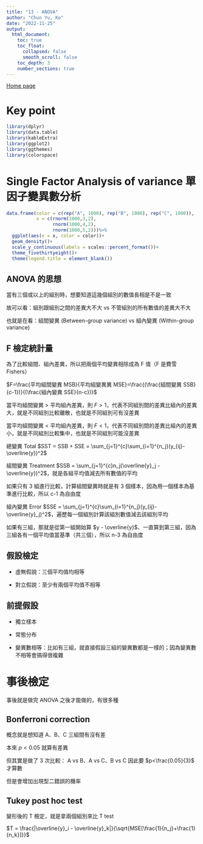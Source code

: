 ```yaml
---
title: "13 - ANOVA"
author: "Chun Yu, Ko"
date: "2022-11-25"
output:
  html_document:
    toc: true
    toc_float:
      collapsed: false
      smooth_scroll: false
    toc_depth: 3
    number_sections: true
---
```



[Home page](https://seimwiwa.github.io/scu_master_degree_program_data_science_statistical_analysis/)

# Key point

```r
library(dplyr)
library(data.table)
library(kableExtra)
library(ggplot2)
library(ggthemes)
library(colorspace)
```

# Single Factor Analysis of variance 單因子變異數分析

```r
data.frame(color = c(rep("A", 1000), rep("B", 1000), rep("C", 1000)),
           x = c(rnorm(1000,3,2),
                 rnorm(1000,4,2),
                 rnorm(1000,5,2)))%>%
  ggplot(aes(x = x, color = color))+
  geom_density()+
  scale_y_continuous(labels = scales::percent_format())+
  theme_fivethirtyeight()+
  theme(legend.title = element_blank())
```

## ANOVA 的思想

當有三個或以上的組別時，想要知道這幾個組別的數值長相是不是一致

故可以看：組別跟組別之間的差異大不大 vs 不管組別的所有數值的差異大不大

也就是在看：組間變異 (Between-group variance)  vs 組內變異 (Within-group variance)

## F 檢定統計量

為了比較組間、組內差異，所以把兩個平均變異相除成為 F 值（F 是費雪 Fishers）

$F=\frac{平均組間變異 MSB}{平均組變異異 MSE}=\frac{(\frac{組間變異 SSB}{c-1})}{(\frac{組內變異 SSE}{n-c})}$

當平均組間變異 > 平均組內差異，則 $F > 1$，代表不同組別間的差異比組內的差異大，就是不同組別比較離散，也就是不同組別可有沒差異

當平均組間變異 < 平均組內差異，則 $F < 1$，代表不同組別間的差異比組內的差異小，就是不同組別比較集中，也就是不同組別可能沒差異

總變異 Total $SST = SSB + SSE = \sum_{j=1}^{c}\sum_{i=1}^{n_j}(y_{ij}-\overline{y})^2$

組間變異 Treatment $SSB = \sum_{j=1}^{c}n_j(\overline{y}_j - \overline{y})^2$，就是各組平均值減去所有數值的平均

如果只有 3 組進行比較，計算組間變異時就是有 3 個樣本，因為用一個樣本為基準進行比較，所以 c-1 為自由度

組內變異 Error $SSE = \sum_{j=1}^{c}\sum_{i=1}^{n_j}(y_{ij}-\overline{y}_j)^2$，遍歷每一個組別計算該組別數值減去該組別平均

如果有三組，那就是從第一組開始算 $y - \overline{y}$、一直算到第三組，因為三組各有一個平均值當基準（共三個），所以 n-3 為自由度

## 假設檢定

  - 虛無假說：三個平均值均相等
 
  - 對立假說：至少有兩個平均值不相等

## 前提假設

  - 獨立樣本
  
  - 常態分布
  
  - 變異數相等：比如有三組，就直接假設三組的變異數都是一樣的；因為變異數不相等會搞得很複雜

# 事後檢定

事後就是做完 ANOVA 之後才能做的，有很多種

## Bonferroni correction

概念就是想知道 A、B、C 三組間有沒有差

本來 $p < 0.05$ 就算有差異

但其實是做了 3 次比較： A vs B、A vs C、B vs C 因此要 $p<\frac{0.05}{3}$ 才算數

但是會增加出現型二錯誤的機率

## Tukey post hoc test

變形後的 T 檢定，就是拿兩個組別來比 T test

$T = \frac{|\overline{y}_i - \overline{y}_k|}{\sqrt{MSE[\frac{1}{n_j}+\frac{1}{n_k}]}}$





